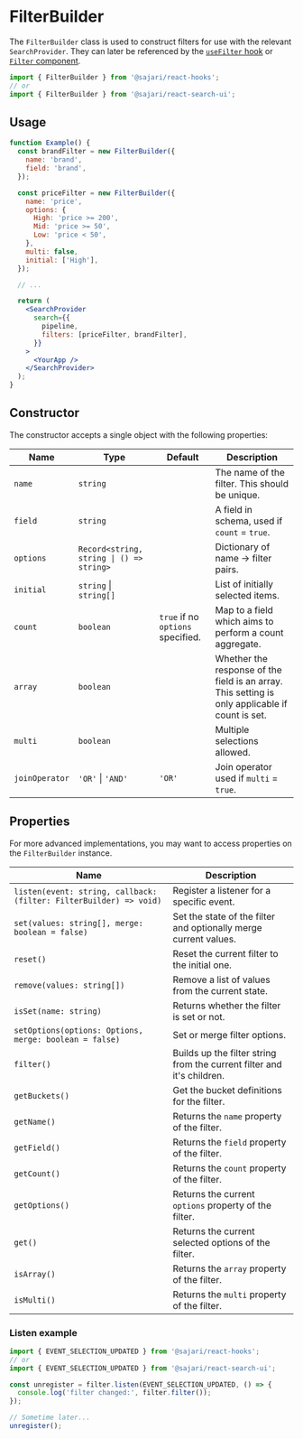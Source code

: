 
<SEO
  title="FilterBuilder"
  description="The FilterBuilder class is used to construct filters for use with the relevant SearchProvider."
/>

# FilterBuilder

The `FilterBuilder` class is used to construct filters for use with the relevant `SearchProvider`. They can later be referenced by the [`useFilter` hook](/hooks/usefilter) or [`Filter` component](/search-ui/filter).

```js
import { FilterBuilder } from '@sajari/react-hooks';
// or
import { FilterBuilder } from '@sajari/react-search-ui';
```

## Usage

```jsx live=false
function Example() {
  const brandFilter = new FilterBuilder({
    name: 'brand',
    field: 'brand',
  });

  const priceFilter = new FilterBuilder({
    name: 'price',
    options: {
      High: 'price >= 200',
      Mid: 'price >= 50',
      Low: 'price < 50',
    },
    multi: false,
    initial: ['High'],
  });

  // ...

  return (
    <SearchProvider
      search={{
        pipeline,
        filters: [priceFilter, brandFilter],
      }}
    >
      <YourApp />
    </SearchProvider>
  );
}
```

## Constructor

The constructor accepts a single object with the following properties:

| Name           | Type                                     | Default                           | Description                                                                                     |
| -------------- | ---------------------------------------- | --------------------------------- | ----------------------------------------------------------------------------------------------- |
| `name`         | `string`                                 |                                   | The name of the filter. This should be unique.                                                  |
| `field`        | `string`                                 |                                   | A field in schema, used if `count` = `true`.                                                    |
| `options`      | `Record<string, string \| () => string>` |                                   | Dictionary of name -> filter pairs.                                                             |
| `initial`      | `string` \| `string[]`                   |                                   | List of initially selected items.                                                               |
| `count`        | `boolean`                                | `true` if no `options` specified. | Map to a field which aims to perform a count aggregate.                                         |
| `array`        | `boolean`                                |                                   | Whether the response of the field is an array. This setting is only applicable if count is set. |
| `multi`        | `boolean`                                |                                   | Multiple selections allowed.                                                                    |
| `joinOperator` | `'OR'` \| `'AND'`                        | `'OR'`                            | Join operator used if `multi` = `true`.                                                         |

## Properties

For more advanced implementations, you may want to access properties on the `FilterBuilder` instance.

| Name                                                               | Description                                                            |
| ------------------------------------------------------------------ | ---------------------------------------------------------------------- |
| `listen(event: string, callback: (filter: FilterBuilder) => void)` | Register a listener for a specific event.                              |
| `set(values: string[], merge: boolean = false)`                    | Set the state of the filter and optionally merge current values.       |
| `reset()`                                                          | Reset the current filter to the initial one.                           |
| `remove(values: string[])`                                         | Remove a list of values from the current state.                        |
| `isSet(name: string)`                                              | Returns whether the filter is set or not.                              |
| `setOptions(options: Options, merge: boolean = false)`             | Set or merge filter options.                                           |
| `filter()`                                                         | Builds up the filter string from the current filter and it's children. |
| `getBuckets()`                                                     | Get the bucket definitions for the filter.                             |
| `getName()`                                                        | Returns the `name` property of the filter.                             |
| `getField()`                                                       | Returns the `field` property of the filter.                            |
| `getCount()`                                                       | Returns the `count` property of the filter.                            |
| `getOptions()`                                                     | Returns the current `options` property of the filter.                  |
| `get()`                                                            | Returns the current selected options of the filter.                    |
| `isArray()`                                                        | Returns the `array` property of the filter.                            |
| `isMulti()`                                                        | Returns the `multi` property of the filter.                            |

### Listen example

```js
import { EVENT_SELECTION_UPDATED } from '@sajari/react-hooks';
// or
import { EVENT_SELECTION_UPDATED } from '@sajari/react-search-ui';

const unregister = filter.listen(EVENT_SELECTION_UPDATED, () => {
  console.log('filter changed:', filter.filter());
});

// Sometime later...
unregister();
```
